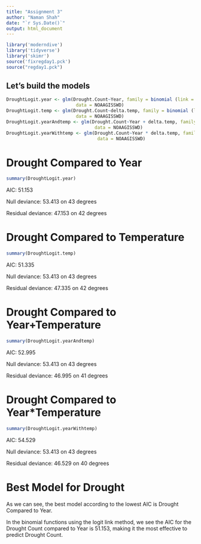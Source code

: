 ```yaml
---
title: "Assignment 3"
author: "Naman Shah"
date: "`r Sys.Date()`"
output: html_document
---
```


```r
library('moderndive')
library('tidyverse')
library('skimr')
source('fixregday1.pck')
source("regday1.pck")
```
## Let's build the models

```r
DroughtLogit.year <- glm(Drought.Count~Year, family = binomial (link = logit),
                          data = NOAAGISSWD)
DroughtLogit.temp <- glm(Drought.Count~delta.temp, family = binomial (link = logit),
                          data = NOAAGISSWD)
DroughtLogit.yearAndtemp <- glm(Drought.Count~Year + delta.temp, family = binomial (link = logit),
                                 data = NOAAGISSWD)
DroughtLogit.yearWithtemp <- glm(Drought.Count~Year * delta.temp, family = binomial (link = logit),
                                  data = NOAAGISSWD)

```
# Drought Compared to Year
```r
summary(DroughtLogit.year)
```
AIC: 51.153

Null deviance: 53.413 on 43 degrees

Residual deviance: 47.153 on 42 degrees

# Drought Compared to Temperature
```r
summary(DroughtLogit.temp)
```
AIC: 51.335

Null deviance: 53.413 on 43 degrees

Residual deviance: 47.335 on 42 degrees

# Drought Compared to Year+Temperature
```r
summary(DroughtLogit.yearAndtemp)
```
AIC: 52.995

Null deviance: 53.413 on 43 degrees

Residual deviance: 46.995 on 41 degrees

# Drought Compared to Year*Temperature
```r
summary(DroughtLogit.yearWithtemp)
```
AIC: 54.529

Null deviance: 53.413 on 43 degrees

Residual deviance: 46.529 on 40 degrees 

# Best Model for Drought
As we can see, the best model according to the lowest AIC is Drought Compared to Year. 

In the binomial functions using the logit link method, we see the AIC for the Drought Count compared to Year is 51.153, making it the most effective to predict Drought Count.